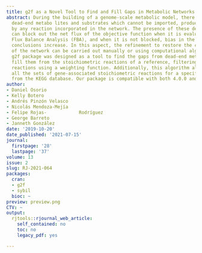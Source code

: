 ```yaml
---
title: g2f as a Novel Tool to Find and Fill Gaps in Metabolic Networks
abstract: During the building of a genome-scale metabolic model, there are several
  dead-end metabo lites and substrates which cannot be imported, produced, nor used
  by any reaction incorporated in the network. The presence of these dead-end metabolites
  can block out the net flux of the objective function when it is evaluated through
  Flux Balance Analysis (FBA), and when it is not blocked, bias in the biological
  conclusions increase. In this aspect, the refinement to restore the connectivity
  of the network can be carried out manually or using computational algorithms. The
  g2f package was designed as a tool to find the gaps from dead-end metabolites and
  fill them from the stoichiometric reactions of a reference, filtering candidate
  reactions using a weighting function. Additionally, this algorithm allows downloading
  all the sets of gene-associated stoichiometric reactions for a specific organism
  from the KEGG database. Our package is compatible with both 4.0.0 and 3.6.0 R versions.
author:
- Daniel Osorio
- Kelly Botero
- Andrés Pinzón Velasco
- Nicolás Mendoza-Mejía
- Felipe Rojas-            Rodríguez
- George Barreto
- Janneth González
date: '2019-10-20'
date_published: '2021-07-15'
journal:
  firstpage: '28'
  lastpage: '37'
volume: 13
issue: 2
slug: RJ-2021-064
packages:
  cran:
  - g2f
  - sybil
  bioc: ~
preview: preview.png
CTV: ~
output:
  rjtools::rjournal_web_article:
    self_contained: no
    toc: no
    legacy_pdf: yes

---
```

